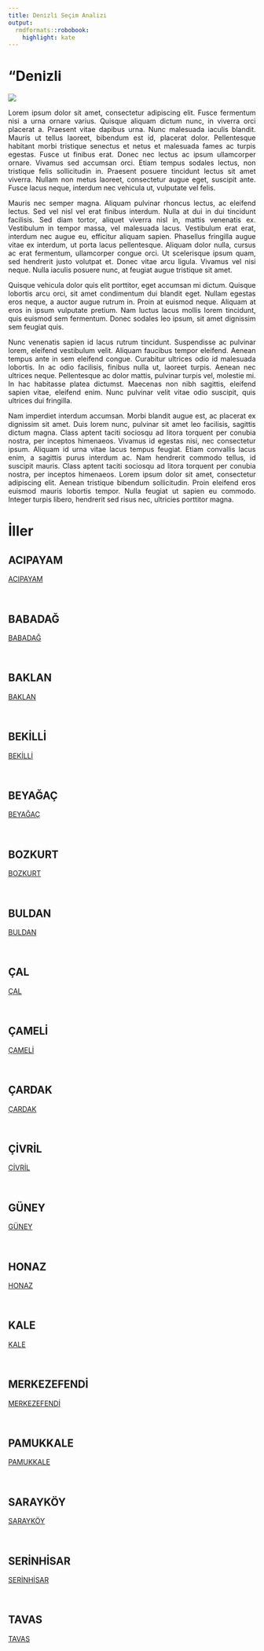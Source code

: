 ```yaml
---
title: Deni̇zli̇ Seçim Analizi
output:
  rmdformats::robobook:
    highlight: kate
---
```

# "Deni̇zli̇

<img src="https://ontheworldmap.com/turkey/map-of-turkey.jpg" >

::: {style="text-align: justify;"}
Lorem ipsum dolor sit amet, consectetur adipiscing elit. Fusce fermentum nisi a urna ornare varius. Quisque aliquam dictum nunc, in viverra orci placerat a. Praesent vitae dapibus urna. Nunc malesuada iaculis blandit. Mauris ut tellus laoreet, bibendum est id, placerat dolor. Pellentesque habitant morbi tristique senectus et netus et malesuada fames ac turpis egestas. Fusce ut finibus erat. Donec nec lectus ac ipsum ullamcorper ornare. Vivamus sed accumsan orci. Etiam tempus sodales lectus, non tristique felis sollicitudin in. Praesent posuere tincidunt lectus sit amet viverra. Nullam non metus laoreet, consectetur augue eget, suscipit ante. Fusce lacus neque, interdum nec vehicula ut, vulputate vel felis.
:::


::: {style="text-align: justify;"}
Mauris nec semper magna. Aliquam pulvinar rhoncus lectus, ac eleifend lectus. Sed vel nisl vel erat finibus interdum. Nulla at dui in dui tincidunt facilisis. Sed diam tortor, aliquet viverra nisl in, mattis venenatis ex. Vestibulum in tempor massa, vel malesuada lacus. Vestibulum erat erat, interdum nec augue eu, efficitur aliquam sapien. Phasellus fringilla augue vitae ex interdum, ut porta lacus pellentesque. Aliquam dolor nulla, cursus ac erat fermentum, ullamcorper congue orci. Ut scelerisque ipsum quam, sed hendrerit justo volutpat et. Donec vitae arcu ligula. Vivamus vel nisi neque. Nulla iaculis posuere nunc, at feugiat augue tristique sit amet.
:::


::: {style="text-align: justify;"}
Quisque vehicula dolor quis elit porttitor, eget accumsan mi dictum. Quisque lobortis arcu orci, sit amet condimentum dui blandit eget. Nullam egestas eros neque, a auctor augue rutrum in. Proin at euismod neque. Aliquam at eros in ipsum vulputate pretium. Nam luctus lacus mollis lorem tincidunt, quis euismod sem fermentum. Donec sodales leo ipsum, sit amet dignissim sem feugiat quis.
:::


::: {style="text-align: justify;"}
Nunc venenatis sapien id lacus rutrum tincidunt. Suspendisse ac pulvinar lorem, eleifend vestibulum velit. Aliquam faucibus tempor eleifend. Aenean tempus ante in sem eleifend congue. Curabitur ultrices odio id malesuada lobortis. In ac odio facilisis, finibus nulla ut, laoreet turpis. Aenean nec ultrices neque. Pellentesque ac dolor mattis, pulvinar turpis vel, molestie mi. In hac habitasse platea dictumst. Maecenas non nibh sagittis, eleifend sapien vitae, eleifend enim. Nunc pulvinar velit vitae odio suscipit, quis ultrices dui fringilla.
:::


::: {style="text-align: justify;"}
Nam imperdiet interdum accumsan. Morbi blandit augue est, ac placerat ex dignissim sit amet. Duis lorem nunc, pulvinar sit amet leo facilisis, sagittis dictum magna. Class aptent taciti sociosqu ad litora torquent per conubia nostra, per inceptos himenaeos. Vivamus id egestas nisi, nec consectetur ipsum. Aliquam id urna vitae lacus tempus feugiat. Etiam convallis lacus enim, a sagittis purus interdum ac. Nam hendrerit commodo tellus, id suscipit mauris. Class aptent taciti sociosqu ad litora torquent per conubia nostra, per inceptos himenaeos. Lorem ipsum dolor sit amet, consectetur adipiscing elit. Aenean tristique bibendum sollicitudin. Proin eleifend eros euismod mauris lobortis tempor. Nulla feugiat ut sapien eu commodo. Integer turpis libero, hendrerit sed risus nec, ultricies porttitor magna. 
:::

# İller


## ACIPAYAM

 <a href="ACIPAYAM">ACIPAYAM</a> 

<br>


## BABADAĞ

 <a href="BABADAĞ">BABADAĞ</a> 

<br>


## BAKLAN

 <a href="BAKLAN">BAKLAN</a> 

<br>


## BEKİLLİ

 <a href="BEKİLLİ">BEKİLLİ</a> 

<br>


## BEYAĞAÇ

 <a href="BEYAĞAÇ">BEYAĞAÇ</a> 

<br>


## BOZKURT

 <a href="BOZKURT">BOZKURT</a> 

<br>


## BULDAN

 <a href="BULDAN">BULDAN</a> 

<br>


## ÇAL

 <a href="ÇAL">ÇAL</a> 

<br>


## ÇAMELİ

 <a href="ÇAMELİ">ÇAMELİ</a> 

<br>


## ÇARDAK

 <a href="ÇARDAK">ÇARDAK</a> 

<br>


## ÇİVRİL

 <a href="ÇİVRİL">ÇİVRİL</a> 

<br>


## GÜNEY

 <a href="GÜNEY">GÜNEY</a> 

<br>


## HONAZ

 <a href="HONAZ">HONAZ</a> 

<br>


## KALE

 <a href="KALE">KALE</a> 

<br>


## MERKEZEFENDİ

 <a href="MERKEZEFENDİ">MERKEZEFENDİ</a> 

<br>


## PAMUKKALE

 <a href="PAMUKKALE">PAMUKKALE</a> 

<br>


## SARAYKÖY

 <a href="SARAYKÖY">SARAYKÖY</a> 

<br>


## SERİNHİSAR

 <a href="SERİNHİSAR">SERİNHİSAR</a> 

<br>


## TAVAS

 <a href="TAVAS">TAVAS</a> 

<br>
